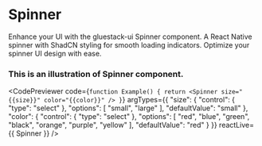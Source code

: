 
# Spinner

Enhance your UI with the gluestack-ui Spinner component. A React Native spinner with ShadCN styling for smooth loading indicators. Optimize your spinner UI design with ease.


### This is an illustration of Spinner component.

  

  
  
  <CodePreviewer
  code={`function Example() {
  return <Spinner size="{{size}}" color="{{color}}" />
}`}
  argTypes={{
  "size": {
    "control": {
      "type": "select"
    },
    "options": [
      "small",
      "large"
    ],
    "defaultValue": "small"
  },
  "color": {
    "control": {
      "type": "select"
    },
    "options": [
      "red",
      "blue",
      "green",
      "black",
      "orange",
      "purple",
      "yellow"
    ],
    "defaultValue": "red"
  }
}}
  reactLive={{ Spinner }}
/>